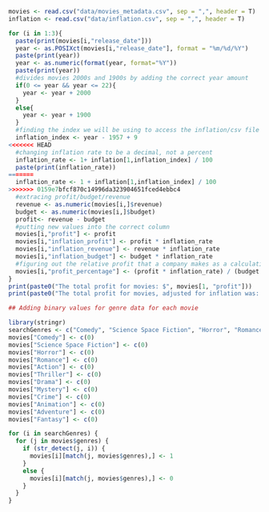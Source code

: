 ```r

movies <- read.csv("data/movies_metadata.csv", sep = ",", header = T)
inflation <- read.csv("data/inflation.csv", sep = ",", header = T)

for (i in 1:3){
  paste(print(movies[i,"release_date"]))
  year <- as.POSIXct(movies[i,"release_date"], format = "%m/%d/%Y")
  paste(print(year))
  year <- as.numeric(format(year, format="%Y"))
  paste(print(year))
  #divides movies 2000s and 1900s by adding the correct year amount
  if(0 <= year && year <= 22){
    year <- year + 2000
  }
  else{
    year <- year + 1900
  }
  #finding the index we will be using to access the inflation/csv file
  inflation_index <- year - 1957 + 9
<<<<<<< HEAD
  #changing inflation rate to be a decimal, not a percent
  inflation_rate <- 1+ inflation[1,inflation_index] / 100
  paste(print(inflation_rate))
=======
  inflation_rate <- 1 + inflation[1,inflation_index] / 100
>>>>>>> 0159e7bfcf870c14996da323904651fced4ebbc4
  #extracing profit/budget/revenue 
  revenue <- as.numeric(movies[i,]$revenue)
  budget <- as.numeric(movies[i,]$budget)
  profit<- revenue - budget
  #putting new values into the correct column
  movies[i,"profit"] <- profit
  movies[i,"inflation_profit"] <- profit * inflation_rate
  movies[i,"inflation_revenue"] <- revenue * inflation_rate
  movies[i,"inflation_budget"] <- budget * inflation_rate
  #figuring out the relative profit that a company makes as a calculation
  movies[i,"profit_percentage"] <- (profit * inflation_rate) / (budget * inflation_rate)
}
print(paste0("The total profit for movies: $", movies[1, "profit"]))
print(paste0("The total profit for movies, adjusted for inflation was: $", movies[1, "inflation_profit"]))

## Adding binary values for genre data for each movie

library(stringr)
searchGenres <- c("Comedy", "Science Space Fiction", "Horror", "Romance", "Action", "Thriller", "Drama", "Mystery", "Crime", "Animation", "Adventure", "Fantasy")
movies["Comedy"] <- c(0)
movies["Science Space Fiction"] <- c(0)
movies["Horror"] <- c(0)
movies["Romance"] <- c(0)
movies["Action"] <- c(0)
movies["Thriller"] <- c(0)
movies["Drama"] <- c(0)
movies["Mystery"] <- c(0)
movies["Crime"] <- c(0)
movies["Animation"] <- c(0)
movies["Adventure"] <- c(0)
movies["Fantasy"] <- c(0)

for (i in searchGenres) {
  for (j in movies$genres) {
    if (str_detect(j, i)) {
      movies[i][match(j, movies$genres),] <- 1
    }
    else {
      movies[i][match(j, movies$genres),] <- 0
    }
  }
}

```
